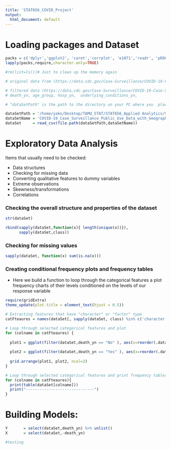 ```yaml
---
title: 'STAT656_COVID_Project'
output:
  html_document: default
---
```


# Loading packages and Dataset
```r
packs = c('dplyr','ggplot2', 'caret','corrplot', 'e1071','readr', 'pROC')
lapply(packs,require,character.only=TRUE)
```

```r
#rm(list=ls())# Just to clean up the memory again

# original data from (https://data.cdc.gov/Case-Surveillance/COVID-19-Case-Surveillance-Public-Use-Data-with-Ge/n8mc-b4w4) is ~85+ million rows and ~13GB file size

# filtered data (https://data.cdc.gov/Case-Surveillance/COVID-19-Case-Surveillance-Public-Use-Data-with-Ge/n8mc-b4w4/data) is ~1.4+ million rows and ~200MB file size - removing (missing, NA, unknown) from the following columns:
# death_yn, age_group, hosp_yn,  underlying_conditions_yn, 

# "dataSetPath" is the path to the directory on your PC where you  place the dataset csv file 

dataSetPath = '/home/yako/Desktop/TAMU_STAT/STAT656_Applied Analytics/STAT656FinalProject/Datasets'
dataSetName = 'COVID-19_Case_Surveillance_Public_Use_Data_with_Geography_Filterd.csv'
dataSet     = read_csv(file.path(dataSetPath,dataSetName))
```
# Exploratory Data Analysis
Items that usually need to be checked:

* Data structures
* Checking for missing data
* Converting qualitative features to dummy variables
* Extreme observations
* Skewness/transformations
* Correlations

### Checking the overall structure and properties of the dataset
```r
str(dataSet)
```
```r
rbind(sapply(dataSet,function(x){ length(unique(x))}),
      sapply(dataSet,class))
```

### Checking for missing values
```r
sapply(dataSet, function(x) sum(is.na(x)))
```

### Creating conditional frequency plots and frequency tables
- Here we build a function to loop through the categorical features a plot frequency charts of their levels conditioned on the levels of our response variable
```r
require(gridExtra)
theme_update(plot.title = element_text(hjust = 0.5))

# Extracting features that have "character" or "factor" type
catFteaures = names(dataSet[, sapply(dataSet, class) %in% c('character', 'factor')])[-c(1,2,3,4,5,16)]

# Loop through selected categorical features and plot 
for (colname in catFteaures) {
  
  plot1 = ggplot(filter(dataSet,death_yn == "No" ), aes(x=reorder(.data[[colname]], .data[[colname]], function(x)-length(x)))) + geom_bar(fill="#3A5795") +  labs(x=colname) + labs(title = paste("Counts of", colname, "when:", "\n", "death_yn" , "=", "No" ))
  
  plot2 = ggplot(filter(dataSet,death_yn == "Yes" ), aes(x=reorder(.data[[colname]], .data[[colname]], function(x)-length(x)))) + geom_bar(fill="#c00000") +  labs(x=colname) + labs(title = paste("Counts of", colname, "when:", "\n", "death_yn" , "=", "Yes" ))
  
  grid.arrange(plot1, plot2, ncol=2)
}

# Loop through selected categorical features and print frequency tables
for (colname in catFteaures){
  print(table(dataSet[colname]))
  print("------------------------------")
}

```


# Building Models:

```r
Y       = select(dataSet,death_yn) %>% unlist()
X       = select(dataSet,-death_yn)
```

```r
#testing
```

```r

```

```r

```

```r

```


